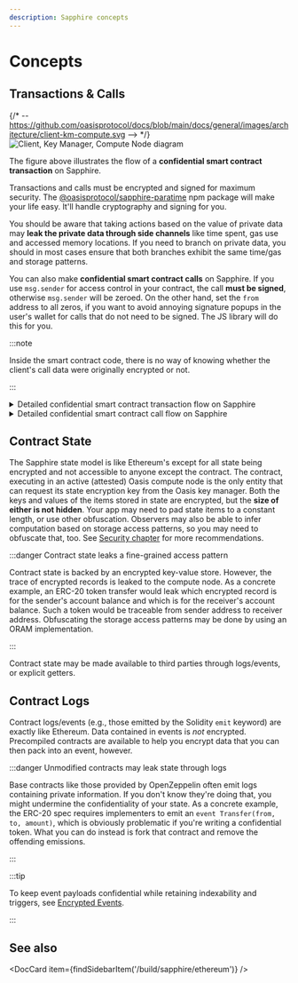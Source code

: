 ```yaml
---
description: Sapphire concepts
---
```



# Concepts

## Transactions & Calls

{/* -- https://github.com/oasisprotocol/docs/blob/main/docs/general/images/architecture/client-km-compute.svg --> */}
![Client, Key Manager, Compute Node diagram](../../../general/images/architecture/client-km-compute.svg)

The figure above illustrates the flow of a **confidential smart contract
transaction** on Sapphire.

Transactions and calls must be encrypted and signed for maximum security.
The [@oasisprotocol/sapphire-paratime] npm package will make your life
easy. It'll handle cryptography and signing for you.

You should be aware that taking actions based on the value of private data may
**leak the private data through side channels** like time spent, gas use and
accessed memory locations. If you need to branch on private data, you should in
most cases ensure that both branches exhibit the same time/gas and storage
patterns.

You can also make **confidential smart contract calls** on Sapphire. If you
use `msg.sender` for access control in your contract, the call **must be
signed**, otherwise `msg.sender` will be zeroed. On the other hand, set the
`from` address to all zeros, if you want to avoid annoying signature popups in
the user's wallet for calls that do not need to be signed. The JS library will
do this for you.

[@oasisprotocol/sapphire-paratime]: https://www.npmjs.com/package/@oasisprotocol/sapphire-paratime

:::note

Inside the smart contract code, there is no way of knowing whether the
client's call data were originally encrypted or not.

:::

<details>
  <summary>Detailed confidential smart contract transaction flow on Sapphire</summary>

![Diagram of the detailed confidential smart contract transaction flow on Sapphire](../diagrams/c10l-smart-contract-tx.mmd.svg)

</details>

<details>
  <summary>Detailed confidential smart contract call flow on Sapphire</summary>

![Diagram of the detailed confidential smart contract call flow on Sapphire](../diagrams/c10l-smart-contract-call.mmd.svg)

</details>

## Contract State

The Sapphire state model is like Ethereum's except for all state being encrypted
and not accessible to anyone except the contract. The contract, executing in an
active (attested) Oasis compute node is the only entity that can request its
state encryption key from the Oasis key manager. Both the keys and values of the
items stored in state are encrypted, but the **size of either is not hidden**. Your
app may need to pad state items to a constant length, or use other obfuscation.
Observers may also be able to infer computation based on storage access patterns,
so you may need to obfuscate that, too. See [Security chapter] for more
recommendations.

[Security chapter]: ./security.md#storage-access-patterns

:::danger Contract state leaks a fine-grained access pattern

Contract state is backed by an encrypted key-value store. However, the trace of
encrypted records is leaked to the compute node. As a concrete example, an ERC-20
token transfer would leak which encrypted record is for the sender's account
balance and which is for the receiver's account balance. Such a token would be
traceable from sender address to receiver address. Obfuscating the storage access
patterns may be done by using an ORAM implementation.

:::

Contract state may be made available to third parties through logs/events, or
explicit getters.

## Contract Logs

Contract logs/events (e.g., those emitted by the Solidity `emit` keyword)
are exactly like Ethereum. Data contained in events is _not_ encrypted.
Precompiled contracts are available to help you encrypt data that you can
then pack into an event, however.

:::danger Unmodified contracts may leak state through logs

Base contracts like those provided by OpenZeppelin often emit logs containing
private information. If you don't know they're doing that, you might undermine
the confidentiality of your state. As a concrete example, the ERC-20 spec
requires implementers to emit an `event Transfer(from, to, amount)`, which is
obviously problematic if you're writing a confidential token. What you can
do instead is fork that contract and remove the offending emissions.

:::

:::tip

To keep event payloads confidential while retaining indexability and triggers, see [Encrypted Events](./encrypted-events.mdx).

:::

## See also

<DocCard item={findSidebarItem('/build/sapphire/ethereum')} />
